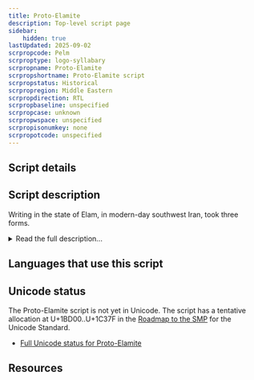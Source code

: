 ```yaml
---
title: Proto-Elamite
description: Top-level script page
sidebar:
    hidden: true
lastUpdated: 2025-09-02
scrpropcode: Pelm
scrproptype: logo-syllabary
scrpropname: Proto-Elamite
scrpropshortname: Proto-Elamite script
scrpropstatus: Historical
scrpropregion: Middle Eastern
scrpropdirection: RTL
scrpropbaseline: unspecified
scrpropcase: unknown
scrpropwspace: unspecified
scrpropisonumkey: none
scrpropotcode: unspecified
---
```



## Script details

<ScriptDetails />

## Script description

Writing in the state of Elam, in modern-day southwest Iran, took three forms.

<details>
<summary>Read the full description...</summary>Proto-Elamite is the oldest of the three, and was used between 3100-2900 BC. It has not been deciphered but consists of more than 1,000 signs and is thought to be partly logographic. The other two writing systems in Elam were Linear Elamite and Elamite Cuneiform.

_This script is not currently recognized by the [ISO 15924 standard](http://www.unicode.org/iso15924/), but is included in ScriptSource for research purposes. If you have any information on this script, please add the information to this site. Your contributions can be a great help in refining and expanding the ISO 15924 standard. The [Script Encoding Initiative](http://www.linguistics.berkeley.edu/sei/) is working to support the inclusion of this script in the standard, and contributions here will support their efforts._
</details>

## Languages that use this script

<WsList script='Pelm' wsMax='5' />

## Unicode status

The Proto-Elamite script is not yet in Unicode. The script has a tentative allocation at U+1BD00..U+1C37F in the [Roadmap to the SMP](http://www.unicode.org/roadmaps/smp/) for the Unicode Standard.

- [Full Unicode status for Proto-Elamite](/scrlang/unicode/pelm-unicode.md)



## Resources

<ScriptResources detailSummary='seemore' />

